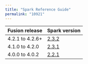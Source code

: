 ```yaml
---
title: "Spark Reference Guide"
permalink: "10921"
---
```


| Fusion release | Spark version |
| --- | --- |
| 4.2.1 to 4.2.6+ | [2.3.2](https://spark.apache.org/docs/2.3.2/) |
| 4.1.0 to 4.2.0 | [2.3.1](https://spark.apache.org/docs/2.3.1/) |
| 4.0.0 to 4.0.2 | [2.2.1](https://spark.apache.org/docs/2.2.1/) |
